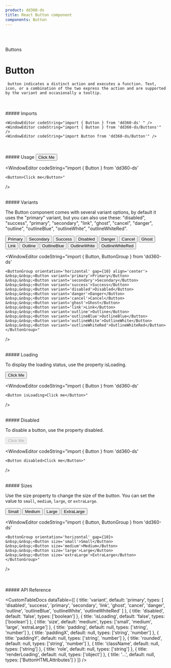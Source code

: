 ```yaml
---
product: dd360-ds
title: React Button component
components: Button
---
```


<br id='top' />
<br />

<Label>Buttons</Label>

# <span name="floating-nav">Button</span>

     button indicates a distinct action and executes a function. Text, icon, or a combination of the two express the action and are supported by the variant and occasionally a tooltip.

<br />
<br />
##### <span name="floating-nav">Imports</span>

    <WindowEditor codeString="import { Button } from 'dd360-ds' " />
    <WindowEditor codeString="import { Button } from 'dd360-ds/Buttons'" />
    <WindowEditor codeString="import Button from 'dd360-ds/Button'" />

<br />
<br />
##### <span name="floating-nav">Usage</span>

<ContainerComponentDoc className="w-fit">
    <Button>Click Me</Button>
</ContainerComponentDoc>

<WindowEditor
    codeString="import { Button } from 'dd360-ds'

    <Button>Click me</Button>"

/>

<br />
##### <span name="floating-nav">Variants</span>

The Button component comes with several variant options, by default it uses the "primary" variant, but you can also use these: "disabled", "success", "primary",
"secondary", "link", "ghost", "cancel", "danger", "outline", "outlineBlue", "outlineWhite", "outlineWhiteRed".

<ContainerComponentDoc className="gap-y-2">
    <ButtonGroup className="flex flex-wrap" orientation="horizontal" gap={10} align="center">
        <Button variant="primary">Primary</Button>
        <Button variant="secondary">Secondary</Button>
        <Button variant="success">Success</Button>
        <Button variant="disabled">Disabled</Button>
        <Button variant="danger">Danger</Button>
        <Button variant="cancel">Cancel</Button>
        <Button variant="ghost">Ghost</Button>
        <Button variant="link">Link</Button>
        <Button variant="outline">Outline</Button>
        <Button variant="outlineBlue">OutlineBlue</Button>
        <Button variant="outlineWhite">OutlineWhite</Button>
        <Button variant="outlineWhiteRed">OutlineWhiteRed</Button>
    </ButtonGroup>
</ContainerComponentDoc>

<WindowEditor
    codeString="import { Button, ButtonGroup } from 'dd360-ds'

    <ButtonGroup orientation='horizontal' gap={10} align='center'>
    &nbsp;&nbsp;<Button variant='primary'>Primary</Button>
    &nbsp;&nbsp;<Button variant='secondary'>Secondary</Button>
    &nbsp;&nbsp;<Button variant='success'>Success</Button>
    &nbsp;&nbsp;<Button variant='disabled'>Disabled</Button>
    &nbsp;&nbsp;<Button variant='danger'>Danger</Button>
    &nbsp;&nbsp;<Button variant='cancel'>Cancel</Button>
    &nbsp;&nbsp;<Button variant='ghost'>Ghost</Button>
    &nbsp;&nbsp;<Button variant='link'>Link</Button>
    &nbsp;&nbsp;<Button variant='outline'>Outline</Button>
    &nbsp;&nbsp;<Button variant='outlineBlue'>OutlineBlue</Button>
    &nbsp;&nbsp;<Button variant='outlineWhite'>OutlineWhite</Button>
    &nbsp;&nbsp;<Button variant='outlineWhiteRed'>OutlineWhiteRed</Button>
    </ButtonGroup>"

/>

<br />
##### <span name="floating-nav">Loading</span>

To display the loading status, use the property isLoading.

<ContainerComponentDoc className="w-fit">
    <Button isLoading>Click Me</Button>
</ContainerComponentDoc>

<WindowEditor
    codeString="import { Button } from 'dd360-ds'

    <Button isLoading>Click me</Button>"

/>

<br />
##### <span name="floating-nav">Disabled</span>

To disable a button, use the property disabled.

<ContainerComponentDoc className="w-fit">
    <Button disabled>Click Me</Button>
</ContainerComponentDoc>

<WindowEditor
    codeString="import { Button } from 'dd360-ds'

    <Button disabled>Click me</Button>"

/>

<br />
##### <span name="floating-nav">Sizes</span>

Use the size property to change the size of the button. You can set the value to `small`, `medium`, `large`, or `extraLarge`.

<ContainerComponentDoc className="gap-y-2">
    <ButtonGroup orientation="horizontal" gap={10}>
        <Button size="small">Small</Button>
        <Button size="medium">Medium</Button>
        <Button size="large">Large</Button>
        <Button size="extraLarge">ExtraLarge</Button>
    </ButtonGroup>
</ContainerComponentDoc>

<WindowEditor
    codeString="import { Button, ButtonGroup } from 'dd360-ds'

    <ButtonGroup orientation='horizontal' gap={10}>
    &nbsp;&nbsp;<Button size='small'>Small</Button>
    &nbsp;&nbsp;<Button size='medium'>Medium</Button>
    &nbsp;&nbsp;<Button size='large'>Large</Button>
    &nbsp;&nbsp;<Button size='extraLarge'>ExtraLarge</Button>
    </ButtonGroup>"

/>

<br />
<br />
##### <span name="floating-nav">API Reference</span>

<CustomTableDocs
    dataTable={[
        {
            title: 'variant',
            default: 'primary',
            types: [
                'disabled',
                'success',
                'primary',
                'secondary',
                'link',
                'ghost',
                'cancel',
                'danger',
                'outline',
                'outlineBlue',
                'outlineWhite',
                'outlineWhiteRed'
            ]
        },
        { title: 'disabled', default: 'false', types: ['boolean'] },
        { title: 'isLoading', default: 'false', types: ['boolean'] },
        { title: 'size', default: 'medium', types: ['small', 'medium', 'large', 'extraLarge'] },
        { title: 'padding', default: null, types: ['string', 'number'] },
        { title: 'paddingX', default: null, types: ['string', 'number'] },
        { title: 'paddingY', default: null, types: ['string', 'number'] },
        { title: 'rounded', default: null, types: ['string', 'number'] },
        { title: 'className', default: null, types: ['string'] },
        { title: 'role', default: null, types: ['string'] },
        { title: 'renderLoading', default: null, types: ['object'] },
        { title: '...', default: null, types: ['ButtonHTMLAttributes'] }
    ]}
/>

<BackAndForwardController />